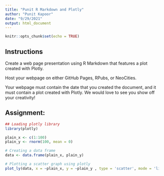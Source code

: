 ```yaml
---
title: "Punit R Markdown and Plotly"
author: "Punit Kapoor"
date: "9/29/2021"
output: html_document
---
```


```r
knitr::opts_chunk$set(echo = TRUE)
```

## Instructions
Create a web page presentation using R Markdown that features a plot created with Plotly.

Host your webpage on either GitHub Pages, RPubs, or NeoCities.

Your webpage must contain the date that you created the document, and it must contain a plot created with Plotly. We would love to see you show off your creativity! 

## Assignment:

```r

## Loading plotly library
library(plotly)

plain_x <- c(1:100)
plain_y <- rnorm(100, mean = 0)

# Creating a data frame
data <- data.frame(plain_x, plain_y)

# Plotting a scatter graph using plotly
plot_ly(data, x = ~plain_x, y = ~plain_y , type = 'scatter', mode = 'lines')
```

